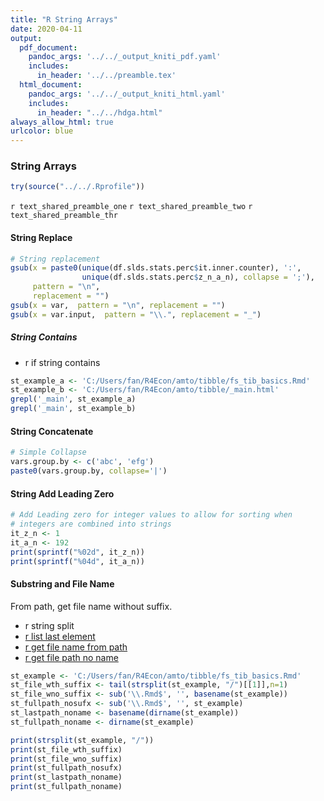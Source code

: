 ```yaml
---
title: "R String Arrays"
date: 2020-04-11
output:
  pdf_document:
    pandoc_args: '../../_output_kniti_pdf.yaml'
    includes:
      in_header: '../../preamble.tex'
  html_document:
    pandoc_args: '../../_output_kniti_html.yaml'
    includes:
      in_header: "../../hdga.html"
always_allow_html: true
urlcolor: blue
---
```


### String Arrays

```r
try(source("../../.Rprofile"))
```

`r text_shared_preamble_one`
`r text_shared_preamble_two`
`r text_shared_preamble_thr`

#### String Replace

```r
# String replacement
gsub(x = paste0(unique(df.slds.stats.perc$it.inner.counter), ':',
                unique(df.slds.stats.perc$z_n_a_n), collapse = ';'),
     pattern = "\n",
     replacement = "")
gsub(x = var,  pattern = "\n", replacement = "")
gsub(x = var.input,  pattern = "\\.", replacement = "_")
```

##### String Contains

- r if string contains

```r
st_example_a <- 'C:/Users/fan/R4Econ/amto/tibble/fs_tib_basics.Rmd'
st_example_b <- 'C:/Users/fan/R4Econ/amto/tibble/_main.html'
grepl('_main', st_example_a)
grepl('_main', st_example_b)
```

#### String Concatenate

```r
# Simple Collapse
vars.group.by <- c('abc', 'efg')
paste0(vars.group.by, collapse='|')
```

#### String Add Leading Zero

```r
# Add Leading zero for integer values to allow for sorting when
# integers are combined into strings
it_z_n <- 1
it_a_n <- 192
print(sprintf("%02d", it_z_n))
print(sprintf("%04d", it_a_n))
```

#### Substring and File Name

From path, get file name without suffix.

- r string split
- [r list last element](https://stackoverflow.com/a/83222/8280804)
- [r get file name from path](https://stackoverflow.com/a/29114007/8280804)
- [r get file path no name](https://stackoverflow.com/a/47189541/8280804)

```r
st_example <- 'C:/Users/fan/R4Econ/amto/tibble/fs_tib_basics.Rmd'
st_file_wth_suffix <- tail(strsplit(st_example, "/")[[1]],n=1)
st_file_wno_suffix <- sub('\\.Rmd$', '', basename(st_example))
st_fullpath_nosufx <- sub('\\.Rmd$', '', st_example)
st_lastpath_noname <- basename(dirname(st_example))
st_fullpath_noname <- dirname(st_example)

print(strsplit(st_example, "/"))
print(st_file_wth_suffix)
print(st_file_wno_suffix)
print(st_fullpath_nosufx)
print(st_lastpath_noname)
print(st_fullpath_noname)
```
